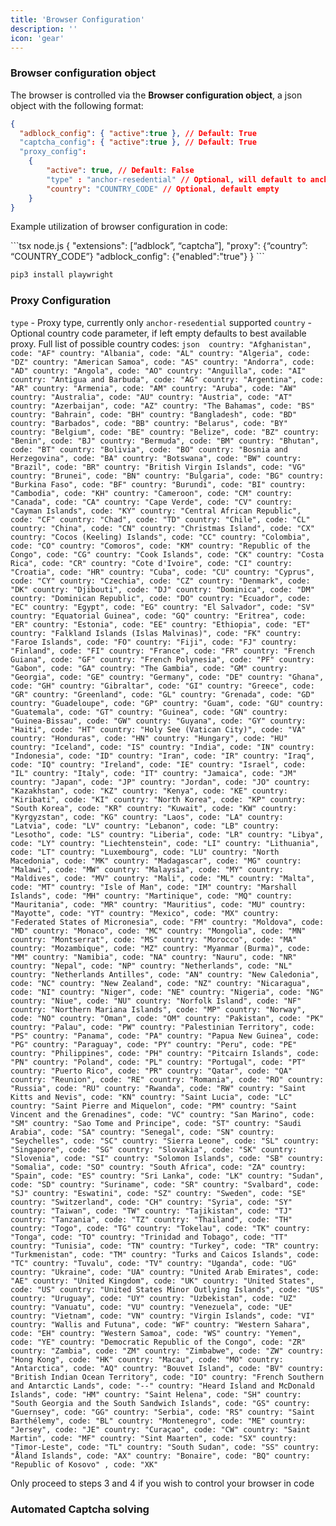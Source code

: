 ```yaml
---
title: 'Browser Configuration'
description: ''
icon: 'gear'
---
```


### Browser configuration object

The browser is controlled via the **Browser configuration object**, a json object with the following format:

```json
{ 
  "adblock_config": { "active":true }, // Default: True
  "captcha_config": { "active":true }, // Default: True
  "proxy_config": 
    {
        "active": true, // Default: False
        "type" : "anchor-resedential" // Optional, will default to anchor resedential
        "country": "COUNTRY_CODE" // Optional, default empty
    }
}
```

Example utilization of browser configuration in code:

<CodeGroup>
```tsx node.js
{ "extensions": [“adblock”, “captcha”], "proxy": {“country”: “COUNTRY_CODE”} 
  "adblock_config":
  {"enabled":"true"}
}
```

```python python
pip3 install playwright
```
</CodeGroup>

### Proxy Configuration

`type` - Proxy type, currently only `anchor-resedential` supported
`country` - Optional country code parameter, if left empty defaults to best available proxy. Full list of possible country codes:
  <Accordion title="Country codes"> 
    ```json 
    country: "Afghanistan", code: "AF"
    country: "Albania", code: "AL"
    country: "Algeria", code: "DZ"
    country: "American Samoa", code: "AS"
    country: "Andorra", code: "AD"
    country: "Angola", code: "AO"
    country: "Anguilla", code: "AI"
    country: "Antigua and Barbuda", code: "AG"
    country: "Argentina", code: "AR"
    country: "Armenia", code: "AM"
    country: "Aruba", code: "AW"
    country: "Australia", code: "AU"
    country: "Austria", code: "AT"
    country: "Azerbaijan", code: "AZ"
    country: "The Bahamas", code: "BS"
    country: "Bahrain", code: "BH"
    country: "Bangladesh", code: "BD"
    country: "Barbados", code: "BB"
    country: "Belarus", code: "BY"
    country: "Belgium", code: "BE"
    country: "Belize", code: "BZ"
    country: "Benin", code: "BJ"
    country: "Bermuda", code: "BM"
    country: "Bhutan", code: "BT"
    country: "Bolivia", code: "BO"
    country: "Bosnia and Herzegovina", code: "BA"
    country: "Botswana", code: "BW"
    country: "Brazil", code: "BR"
    country: "British Virgin Islands", code: "VG"
    country: "Brunei", code: "BN"
    country: "Bulgaria", code: "BG"
    country: "Burkina Faso", code: "BF"
    country: "Burundi", code: "BI"
    country: "Cambodia", code: "KH"
    country: "Cameroon", code: "CM"
    country: "Canada", code: "CA"
    country: "Cape Verde", code: "CV"
    country: "Cayman Islands", code: "KY"
    country: "Central African Republic", code: "CF"
    country: "Chad", code: "TD"
    country: "Chile", code: "CL"
    country: "China", code: "CN"
    country: "Christmas Island", code: "CX"
    country: "Cocos (Keeling) Islands", code: "CC"
    country: "Colombia", code: "CO"
    country: "Comoros", code: "KM"
    country: "Republic of the Congo", code: "CG"
    country: "Cook Islands", code: "CK"
    country: "Costa Rica", code: "CR"
    country: "Cote d'Ivoire", code: "CI"
    country: "Croatia", code: "HR"
    country: "Cuba", code: "CU"
    country: "Cyprus", code: "CY"
    country: "Czechia", code: "CZ"
    country: "Denmark", code: "DK"
    country: "Djibouti", code: "DJ"
    country: "Dominica", code: "DM"
    country: "Dominican Republic", code: "DO"
    country: "Ecuador", code: "EC"
    country: "Egypt", code: "EG"
    country: "El Salvador", code: "SV"
    country: "Equatorial Guinea", code: "GQ"
    country: "Eritrea", code: "ER"
    country: "Estonia", code: "EE"
    country: "Ethiopia", code: "ET"
    country: "Falkland Islands (Islas Malvinas)", code: "FK"
    country: "Faroe Islands", code: "FO"
    country: "Fiji", code: "FJ"
    country: "Finland", code: "FI"
    country: "France", code: "FR"
    country: "French Guiana", code: "GF"
    country: "French Polynesia", code: "PF"
    country: "Gabon", code: "GA"
    country: "The Gambia", code: "GM"
    country: "Georgia", code: "GE"
    country: "Germany", code: "DE"
    country: "Ghana", code: "GH"
    country: "Gibraltar", code: "GI"
    country: "Greece", code: "GR"
    country: "Greenland", code: "GL"
    country: "Grenada", code: "GD"
    country: "Guadeloupe", code: "GP"
    country: "Guam", code: "GU"
    country: "Guatemala", code: "GT"
    country: "Guinea", code: "GN"
    country: "Guinea-Bissau", code: "GW"
    country: "Guyana", code: "GY"
    country: "Haiti", code: "HT"
    country: "Holy See (Vatican City)", code: "VA"
    country: "Honduras", code: "HN"
    country: "Hungary", code: "HU"
    country: "Iceland", code: "IS"
    country: "India", code: "IN"
    country: "Indonesia", code: "ID"
    country: "Iran", code: "IR"
    country: "Iraq", code: "IQ"
    country: "Ireland", code: "IE"
    country: "Israel", code: "IL"
    country: "Italy", code: "IT"
    country: "Jamaica", code: "JM"
    country: "Japan", code: "JP"
    country: "Jordan", code: "JO"
    country: "Kazakhstan", code: "KZ"
    country: "Kenya", code: "KE"
    country: "Kiribati", code: "KI"
    country: "North Korea", code: "KP"
    country: "South Korea", code: "KR"
    country: "Kuwait", code: "KW"
    country: "Kyrgyzstan", code: "KG"
    country: "Laos", code: "LA"
    country: "Latvia", code: "LV"
    country: "Lebanon", code: "LB"
    country: "Lesotho", code: "LS"
    country: "Liberia", code: "LR"
    country: "Libya", code: "LY"
    country: "Liechtenstein", code: "LI"
    country: "Lithuania", code: "LT"
    country: "Luxembourg", code: "LU"
    country: "North Macedonia", code: "MK"
    country: "Madagascar", code: "MG"
    country: "Malawi", code: "MW"
    country: "Malaysia", code: "MY"
    country: "Maldives", code: "MV"
    country: "Mali", code: "ML"
    country: "Malta", code: "MT"
    country: "Isle of Man", code: "IM"
    country: "Marshall Islands", code: "MH"
    country: "Martinique", code: "MQ"
    country: "Mauritania", code: "MR"
    country: "Mauritius", code: "MU"
    country: "Mayotte", code: "YT"
    country: "Mexico", code: "MX"
    country: "Federated States of Micronesia", code: "FM"
    country: "Moldova", code: "MD"
    country: "Monaco", code: "MC"
    country: "Mongolia", code: "MN"
    country: "Montserrat", code: "MS"
    country: "Morocco", code: "MA"
    country: "Mozambique", code: "MZ"
    country: "Myanmar (Burma)", code: "MM"
    country: "Namibia", code: "NA"
    country: "Nauru", code: "NR"
    country: "Nepal", code: "NP"
    country: "Netherlands", code: "NL"
    country: "Netherlands Antilles", code: "AN"
    country: "New Caledonia", code: "NC"
    country: "New Zealand", code: "NZ"
    country: "Nicaragua", code: "NI"
    country: "Niger", code: "NE"
    country: "Nigeria", code: "NG"
    country: "Niue", code: "NU"
    country: "Norfolk Island", code: "NF"
    country: "Northern Mariana Islands", code: "MP"
    country: "Norway", code: "NO"
    country: "Oman", code: "OM"
    country: "Pakistan", code: "PK"
    country: "Palau", code: "PW"
    country: "Palestinian Territory", code: "PS"
    country: "Panama", code: "PA"
    country: "Papua New Guinea", code: "PG"
    country: "Paraguay", code: "PY"
    country: "Peru", code: "PE"
    country: "Philippines", code: "PH"
    country: "Pitcairn Islands", code: "PN"
    country: "Poland", code: "PL"
    country: "Portugal", code: "PT"
    country: "Puerto Rico", code: "PR"
    country: "Qatar", code: "QA"
    country: "Reunion", code: "RE"
    country: "Romania", code: "RO"
    country: "Russia", code: "RU"
    country: "Rwanda", code: "RW"
    country: "Saint Kitts and Nevis", code: "KN"
    country: "Saint Lucia", code: "LC"
    country: "Saint Pierre and Miquelon", code: "PM"
    country: "Saint Vincent and the Grenadines", code: "VC"
    country: "San Marino", code: "SM"
    country: "Sao Tome and Principe", code: "ST"
    country: "Saudi Arabia", code: "SA"
    country: "Senegal", code: "SN"
    country: "Seychelles", code: "SC"
    country: "Sierra Leone", code: "SL"
    country: "Singapore", code: "SG"
    country: "Slovakia", code: "SK"
    country: "Slovenia", code: "SI"
    country: "Solomon Islands", code: "SB"
    country: "Somalia", code: "SO"
    country: "South Africa", code: "ZA"
    country: "Spain", code: "ES"
    country: "Sri Lanka", code: "LK"
    country: "Sudan", code: "SD"
    country: "Suriname", code: "SR"
    country: "Svalbard", code: "SJ"
    country: "Eswatini", code: "SZ"
    country: "Sweden", code: "SE"
    country: "Switzerland", code: "CH"
    country: "Syria", code: "SY"
    country: "Taiwan", code: "TW"
    country: "Tajikistan", code: "TJ"
    country: "Tanzania", code: "TZ"
    country: "Thailand", code: "TH"
    country: "Togo", code: "TG"
    country: "Tokelau", code: "TK"
    country: "Tonga", code: "TO"
    country: "Trinidad and Tobago", code: "TT"
    country: "Tunisia", code: "TN"
    country: "Turkey", code: "TR"
    country: "Turkmenistan", code: "TM"
    country: "Turks and Caicos Islands", code: "TC"
    country: "Tuvalu", code: "TV"
    country: "Uganda", code: "UG"
    country: "Ukraine", code: "UA"
    country: "United Arab Emirates", code: "AE"
    country: "United Kingdom", code: "UK"
    country: "United States", code: "US"
    country: "United States Minor Outlying Islands", code: "US"
    country: "Uruguay", code: "UY"
    country: "Uzbekistan", code: "UZ"
    country: "Vanuatu", code: "VU"
    country: "Venezuela", code: "UE"
    country: "Vietnam", code: "VN"
    country: "Virgin Islands", code: "VI"
    country: "Wallis and Futuna", code: "WF"
    country: "Western Sahara", code: "EH"
    country: "Western Samoa", code: "WS"
    country: "Yemen", code: "YE"
    country: "Democratic Republic of the Congo", code: "ZR"
    country: "Zambia", code: "ZM"
    country: "Zimbabwe", code: "ZW"
    country: "Hong Kong", code: "HK"
    country: "Macau", code: "MO"
    country: "Antarctica", code: "AQ"
    country: "Bouvet Island", code: "BV"
    country: "British Indian Ocean Territory", code: "IO"
    country: "French Southern and Antarctic Lands", code: "--"
    country: "Heard Island and McDonald Islands", code: "HM"
    country: "Saint Helena", code: "SH"
    country: "South Georgia and the South Sandwich Islands", code: "GS"
    country: "Guernsey", code: "GG"
    country: "Serbia", code: "RS"
    country: "Saint Barthélemy", code: "BL"
    country: "Montenegro", code: "ME"
    country: "Jersey", code: "JE"
    country: "Curaçao", code: "CW"
    country: "Saint Martin", code: "MF"
    country: "Sint Maarten", code: "SX"
    country: "Timor-Leste", code: "TL"
    country: "South Sudan", code: "SS"
    country: "Åland Islands", code: "AX"
    country: "Bonaire", code: "BQ"
    country: "Republic of Kosovo" , code: "XK"
    ```
  </Accordion>

<Note>Only proceed to steps 3 and 4 if you wish to control your browser in code</Note>

### Automated Captcha solving

